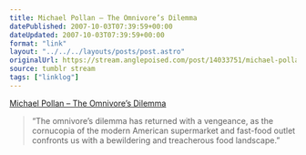 ```yaml
---
title: Michael Pollan – The Omnivore’s Dilemma
datePublished: 2007-10-03T07:39:59+00:00
dateUpdated: 2007-10-03T07:39:59+00:00
format: "link"
layout: "../../../layouts/posts/post.astro"
originalUrl: https://stream.anglepoised.com/post/14033751/michael-pollan-the-omnivores-dilemma
source: tumblr stream
tags: ["linklog"]
---
```


[Michael Pollan &#8211; The Omnivore&#8217;s Dilemma][1]

> &ldquo;The omnivore’s dilemma has returned with a vengeance, as the cornucopia of the modern American supermarket and fast-food outlet confronts us with a bewildering and treacherous food landscape.&rdquo;

[1]: https://michaelpollan.com/books/the-omnivores-dilemma/
